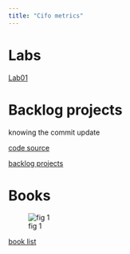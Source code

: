 ```yaml
---
title: "Cifo metrics"
---
```


# Labs

[Lab01](https://albertprofe.dev/javase/selab0-1.html){.external}

# Backlog projects 

knowing the commit update

[code source](https://rarmero.github.io/appwebcifolavioleta/datecommit.html){.external}

[backlog projects](https://albertprofe.dev/ifcd0210/ifcd0210backlog-projects.html){.external}


# Books

![fig 1](../images/metricsbooks.PNG)


[book list](https://albertprofe.dev/learning/learning-listing-table-books.html){.external}

